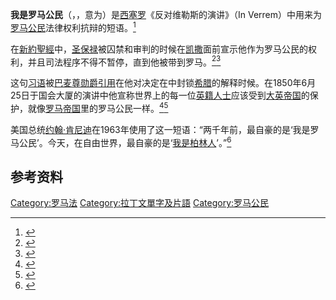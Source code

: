 {{wiktionarypar|civis romanus sum}}
{{noteTA|G1=PP}}
'''我是罗马公民'''（{{lang|la|'''civis romanus sum'''}}{{lang|la|''cīvis rōmānus sum''}}，{{IPA-la|ˈkiːwɪs roːˈmaːnʊs ˈsʊm|classical}}，意为）是[[西塞罗|西塞罗]]《反对维勒斯的演讲》（In Verrem）中用来为[[罗马公民|罗马公民]]法律权利抗辩的短语。<ref>{{cite web|last=Cicero|first=Marcus Tullius|title=''In Verrem''|url=http://perseus.uchicago.edu/perseus-cgi/citequery3.pl?dbname=PerseusLatinTexts&query=Cic.%20Ver.%202.5.162&getid=0|work=Latin Texts and Translations|accessdate=8 April 2014|authorlink=Cicero|language=en, la|quote=...except these words, 'I am a citizen of Rome.' He fancied that by this one statement of his citizenship he could ward off all blows.|archive-date=2014-04-08|archive-url=https://web.archive.org/web/20140408214056/http://perseus.uchicago.edu/perseus-cgi/citequery3.pl?dbname=PerseusLatinTexts&query=Cic.%20Ver.%202.5.162&getid=0|dead-url=no}}</ref>

在[[新約聖經|新約聖經]]中，[[圣保禄|圣保禄]]被囚禁和审判的时候在[[凯撒_(头衔)|凯撒]]面前宣示他作为罗马公民的权利，并且司法程序不得不暂停，直到他被带到罗马。<ref>{{Cite web |url=http://www.biblegateway.com/passage/?search=Acts%2022 |title=Acts 22 |accessdate=2014-08-31 |archive-date=2014-10-09 |archive-url=https://web.archive.org/web/20141009083737/https://www.biblegateway.com/passage/?search=Acts%2022 |dead-url=no }}</ref><ref>{{Cite web |url=http://www.biblegateway.com/passage/?search=Acts%2027&version=NIV |title=Acts 27 |accessdate=2014-08-31 |archive-date=2015-01-08 |archive-url=https://web.archive.org/web/20150108205203/https://www.biblegateway.com/passage/?search=Acts%2027&version=NIV |dead-url=no }}</ref>

这句[[修辞格|习语]]被[[第三代巴麦尊子爵亨利·坦普尔|巴麦尊勋爵]][[q:en:Henry_Temple,_3rd_Viscount_Palmerston|引用]]在他对决定在{{link-en|唐·帕西菲科事件|Don Pacifico Affair}}中封锁[[希腊|希腊]]的解释时候。在1850年6月25日于国会大厦的演讲中他宣称世界上的每一位[[英籍人士|英籍人士]]应该受到[[大英帝国|大英帝国]]的保护，就像[[罗马帝国|罗马帝国]]里的罗马公民一样。<ref name="Wawro">{{cite book|last=Wawro|first=Geoffrey|title=Warfare and Society in Europe 1792–1914|publisher=Routledge|date=2002|pages=37–38}}</ref><ref name="Muriel">{{cite book|last=Chamberlain|first=Muriel Evelyn|title=British foreign policy in the age of Palmerston|publisher=Longman|date=1980|series=Seminar studies in history|page=125}}</ref>
</blockquote>

美国总统[[约翰·肯尼迪|约翰·肯尼迪]]在1963年使用了这一短语：“两千年前，最自豪的是‘我是罗马公民’。今天，在自由世界，最自豪的是‘[[我是柏林人|我是柏林人]]’。”<ref>{{cite web|last=Kennedy|first=John|title=Ich bin ein Berliner|url=http://www.columbia.edu/itc/german/korb/3001-06/berlin-pilot/tempelhof-schoen/jfk-berliner-website.html|work=American Rhetoric|accessdate=8 April 2014|archive-date=2014-04-08|archive-url=https://web.archive.org/web/20140408212300/http://www.columbia.edu/itc/german/korb/3001-06/berlin-pilot/tempelhof-schoen/jfk-berliner-website.html|dead-url=no}}</ref>

== 参考资料 ==
{{reflist}}

<!--

{{latin-stub}}
{{AncientRome-law-stub}}
-->

[[Category:罗马法|Category:罗马法]]
[[Category:拉丁文單字及片語|Category:拉丁文單字及片語]]
[[Category:罗马公民|Category:罗马公民]]